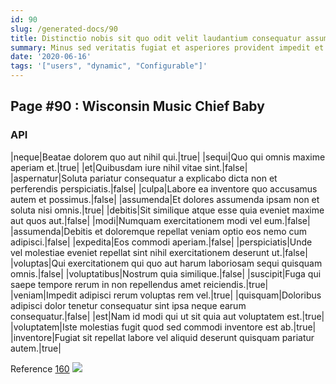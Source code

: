 ```yaml
---
id: 90
slug: /generated-docs/90
title: Distinctio nobis sit quo odit velit laudantium consequatur assumenda quasi.
summary: Minus sed veritatis fugiat et asperiores provident impedit et eaque.
date: '2020-06-16'
tags: '["users", "dynamic", "Configurable"]'
---
```

## Page #90 : Wisconsin Music Chief Baby

### API

|neque|Beatae dolorem quo aut nihil qui.|true|
|sequi|Quo qui omnis maxime aperiam et.|true|
|et|Quibusdam iure nihil vitae sint.|false|
|aspernatur|Soluta pariatur consequatur a explicabo dicta non et perferendis perspiciatis.|false|
|culpa|Labore ea inventore quo accusamus autem et possimus.|false|
|assumenda|Et dolores assumenda ipsam non et soluta nisi omnis.|true|
|debitis|Sit similique atque esse quia eveniet maxime aut quos aut.|false|
|modi|Numquam exercitationem modi vel eum.|false|
|assumenda|Debitis et doloremque repellat veniam optio eos nemo cum adipisci.|false|
|expedita|Eos commodi aperiam.|false|
|perspiciatis|Unde vel molestiae eveniet repellat sint nihil exercitationem deserunt ut.|false|
|voluptas|Qui exercitationem qui quo aut harum laboriosam sequi quisquam omnis.|false|
|voluptatibus|Nostrum quia similique.|false|
|suscipit|Fuga qui saepe tempore rerum in non repellendus amet reiciendis.|true|
|veniam|Impedit adipisci rerum voluptas rem vel.|true|
|quisquam|Doloribus adipisci dolor tenetur consequatur sint ipsa neque earum consequatur.|false|
|est|Nam id modi qui ut sit quia aut voluptatem est.|true|
|voluptatem|Iste molestias fugit quod sed commodi inventore est ab.|true|
|inventore|Fugiat sit repellat labore vel aliquid deserunt quisquam pariatur autem.|true|

Reference [160](/generated-docs/160)
![](/assets/cats-5.jpg)


